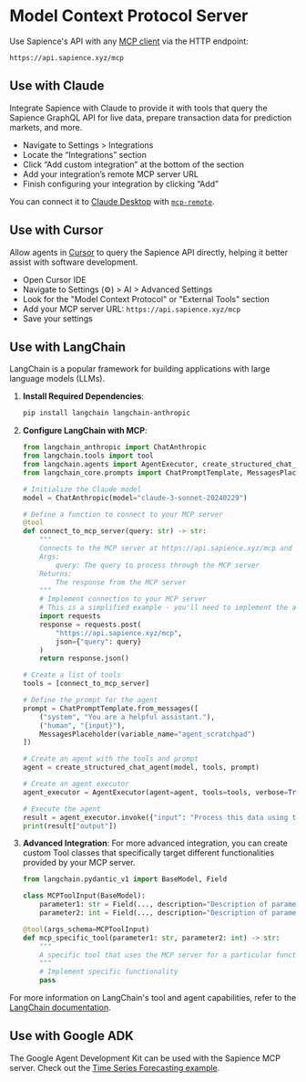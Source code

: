 # Model Context Protocol Server

Use Sapience's API with any [MCP client](https://modelcontextprotocol.io/clients) via the HTTP endpoint:

```
https://api.sapience.xyz/mcp
```

## Use with Claude

Integrate Sapience with Claude to provide it with tools that query the Sapience GraphQL API for live data, prepare transaction data for prediction markets, and more.

* Navigate to Settings > Integrations
* Locate the “Integrations” section
* Click “Add custom integration” at the bottom of the section
* Add your integration’s remote MCP server URL
* Finish configuring your integration by clicking “Add”

You can connect it to [Claude Desktop](https://claude.ai/download) with [`mcp-remote`](https://github.com/geelen/mcp-remote?tab=readme-ov-file#usage).

## Use with Cursor

Allow agents in [Cursor](https://www.cursor.com/) to query the Sapience API directly, helping it better assist with software development.

- Open Cursor IDE
- Navigate to Settings (⚙️) > AI > Advanced Settings
- Look for the "Model Context Protocol" or "External Tools" section
- Add your MCP server URL: `https://api.sapience.xyz/mcp`
- Save your settings

## Use with LangChain

LangChain is a popular framework for building applications with large language models (LLMs).

1. **Install Required Dependencies**:
   ```bash
   pip install langchain langchain-anthropic
   ```

2. **Configure LangChain with MCP**:
   ```python
   from langchain_anthropic import ChatAnthropic
   from langchain.tools import tool
   from langchain.agents import AgentExecutor, create_structured_chat_agent
   from langchain_core.prompts import ChatPromptTemplate, MessagesPlaceholder

   # Initialize the Claude model
   model = ChatAnthropic(model="claude-3-sonnet-20240229")

   # Define a function to connect to your MCP server
   @tool
   def connect_to_mcp_server(query: str) -> str:
       """
       Connects to the MCP server at https://api.sapience.xyz/mcp and processes the query.
       Args:
           query: The query to process through the MCP server
       Returns:
           The response from the MCP server
       """
       # Implement connection to your MCP server
       # This is a simplified example - you'll need to implement the actual HTTP request
       import requests
       response = requests.post(
           "https://api.sapience.xyz/mcp",
           json={"query": query}
       )
       return response.json()
   
   # Create a list of tools
   tools = [connect_to_mcp_server]
   
   # Define the prompt for the agent
   prompt = ChatPromptTemplate.from_messages([
       ("system", "You are a helpful assistant."),
       ("human", "{input}"),
       MessagesPlaceholder(variable_name="agent_scratchpad")
   ])
   
   # Create an agent with the tools and prompt
   agent = create_structured_chat_agent(model, tools, prompt)
   
   # Create an agent executor
   agent_executor = AgentExecutor(agent=agent, tools=tools, verbose=True)
   
   # Execute the agent
   result = agent_executor.invoke({"input": "Process this data using the MCP server tools"})
   print(result["output"])
   ```

3. **Advanced Integration**:
   For more advanced integration, you can create custom Tool classes that specifically target different functionalities provided by your MCP server.
   
   ```python
   from langchain.pydantic_v1 import BaseModel, Field
   
   class MCPToolInput(BaseModel):
       parameter1: str = Field(..., description="Description of parameter1")
       parameter2: int = Field(..., description="Description of parameter2")
   
   @tool(args_schema=MCPToolInput)
   def mcp_specific_tool(parameter1: str, parameter2: int) -> str:
       """
       A specific tool that uses the MCP server for a particular function.
       """
       # Implement specific functionality
       pass
   ```

For more information on LangChain's tool and agent capabilities, refer to the [LangChain documentation](https://python.langchain.com/docs/how_to/do_tool_calling).

## Use with Google ADK

The Google Agent Development Kit can be used with the Sapience MCP server. Check out the [Time Series Forecasting example](https://github.com/google/adk-samples/tree/main/java/agents/time-series-forecasting).